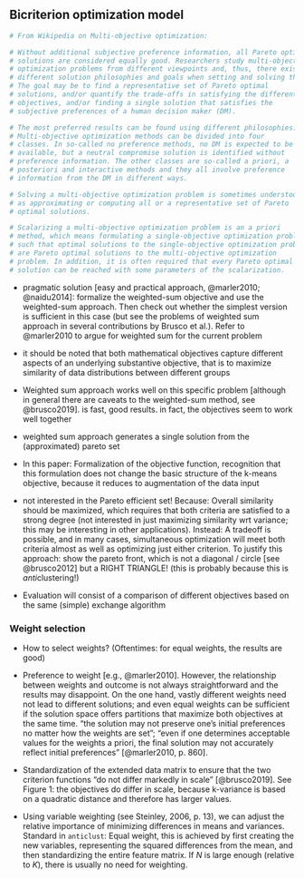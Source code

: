 
## Bicriterion optimization model

```r
# From Wikipedia on Multi-objective optimization:

# Without additional subjective preference information, all Pareto optimal
# solutions are considered equally good. Researchers study multi-objective
# optimization problems from different viewpoints and, thus, there exist
# different solution philosophies and goals when setting and solving them.
# The goal may be to find a representative set of Pareto optimal
# solutions, and/or quantify the trade-offs in satisfying the different
# objectives, and/or finding a single solution that satisfies the
# subjective preferences of a human decision maker (DM).

# The most preferred results can be found using different philosophies.
# Multi-objective optimization methods can be divided into four
# classes. In so-called no preference methods, no DM is expected to be
# available, but a neutral compromise solution is identified without
# preference information. The other classes are so-called a priori, a
# posteriori and interactive methods and they all involve preference
# information from the DM in different ways.

# Solving a multi-objective optimization problem is sometimes understood
# as approximating or computing all or a representative set of Pareto
# optimal solutions.

# Scalarizing a multi-objective optimization problem is an a priori
# method, which means formulating a single-objective optimization problem
# such that optimal solutions to the single-objective optimization problem
# are Pareto optimal solutions to the multi-objective optimization
# problem. In addition, it is often required that every Pareto optimal
# solution can be reached with some parameters of the scalarization.

```

- pragmatic solution [easy and practical approach, @marler2010;
@naidu2014]: formalize the weighted-sum objective and use the
weighted-sum approach. Then check out whether the simplest version is
sufficient in this case (but see the problems of weighted sum approach
in several contributions by Brusco et al.). Refer to @marler2010 to
argue for weighted sum for the current problem

- it should be noted that both mathematical objectives capture different
aspects of an underlying substantive objective, that is to maximize
similarity of data distributions between different groups

- Weighted sum approach works well on this specific problem [although in
general there are caveats to the weighted-sum method, see @brusco2019].
is fast, good results. in fact, the objectives seem to work well
together

- weighted sum approach generates a single solution from the
(approximated) pareto set

- In this paper: Formalization of the objective function, recognition
that this formulation does not change the basic structure of the k-means
objective, because it reduces to augmentation of the data input

- not interested in the Pareto efficient set! Because: Overall
similarity should be maximized, which requires that both criteria are
satisfied to a strong degree (not interested in just maximizing
similarity wrt variance; this may be interesting in other applications).
Instead: A tradeoff is possible, and in many cases, simultaneous
optimization will meet both criteria almost as well as optimizing just
either criterion. To justify this approach: show the pareto front, which
is not a diagonal / circle [see @brusco2012] but a RIGHT TRIANGLE! (this
is probably because this is *anti*clustering!)

- Evaluation will consist of a comparison of different objectives based
on the same (simple) exchange algorithm

### Weight selection

- How to select weights? (Oftentimes: for equal weights, the results
are good)

- Preference to weight [e.g., @marler2010]. However, the relationship
between weights and outcome is not always straightforward and the
results may disappoint. On the one hand, vastly different weights need
not lead to different solutions; and even equal weights can be
sufficient if the solution space offers partitions that maximize both
objectives at the same time. "the solution may not preserve one’s
initial preferences no matter how the weights are set"; "even if one
determines acceptable values for the weights a priori, the final
solution may not accurately reflect initial preferences" [@marler2010,
p. 860].

- Standardization of the extended data matrix to ensure that the two
criterion functions "do not differ markedly in scale" [@brusco2019].
See Figure 1: the objectives do differ in scale, because k-variance
is based on a quadratic distance and therefore has larger values.

- Using variable weighting (see Steinley, 2006, p. 13), we can
adjust the relative importance of minimizing differences in means
and variances. Standard in `anticlust`: Equal weight, this is
achieved by first creating the new variables, representing
the squared differences from the mean, and then standardizing
the entire feature matrix. If $N$ is large enough (relative to $K$),
there is usually no need for weighting.
